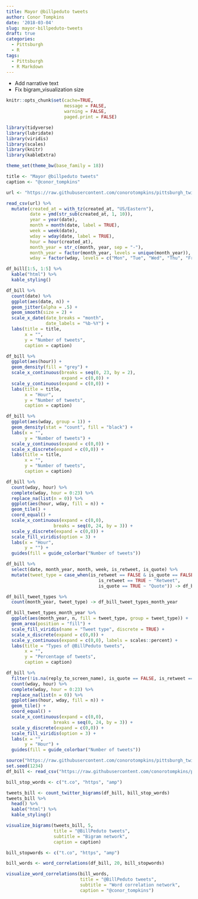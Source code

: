 ```yaml
---
title: Mayor @billpeduto tweets
author: Conor Tompkins
date: '2018-03-04'
slug: mayor-billpeduto-tweets
draft: true
categories:
  - Pittsburgh
  - R
tags:
  - Pittsburgh
  - R Markdown
---
```


* Add narrative text
* Fix bigram_visualization size

```r
knitr::opts_chunk$set(cache=TRUE,
                      message = FALSE,
                      warning = FALSE,
                      paged.print = FALSE)
```

```r
library(tidyverse)
library(lubridate)
library(viridis)
library(scales)
library(knitr)
library(kableExtra)

theme_set(theme_bw(base_family = 18))

title <- "Mayor @billpeduto tweets"
caption <- "@conor_tompkins"
```

```r
url <- "https://raw.githubusercontent.com/conorotompkins/pittsburgh_twitter/master/data/df_billpeduto.csv"

read_csv(url) %>% 
  mutate(created_at = with_tz(created_at, "US/Eastern"),
         date = ymd(str_sub(created_at, 1, 10)),
         year = year(date),
         month = month(date, label = TRUE),
         week = week(date),
         wday = wday(date, label = TRUE),
         hour = hour(created_at),
         month_year = str_c(month, year, sep = "-"),
         month_year = factor(month_year, levels = unique(month_year)),
         wday = factor(wday, levels = c("Mon", "Tue", "Wed", "Thu", "Fri", "Sat", "Sun"))) -> df_bill

df_bill[1:5, 1:5] %>% 
  kable("html") %>% 
  kable_styling()
```

```r
df_bill %>% 
  count(date) %>%
  ggplot(aes(date, n)) +
  geom_jitter(alpha = .5) +
  geom_smooth(size = 2) +
  scale_x_date(date_breaks = "month",
               date_labels = "%b-%Y") +
  labs(title = title, 
       x = "",
       y = "Number of tweets",
       caption = caption)
```

```r
df_bill %>% 
  ggplot(aes(hour)) +
  geom_density(fill = "grey") +
  scale_x_continuous(breaks = seq(0, 23, by = 2),
                     expand = c(0,0)) +
  scale_y_continuous(expand = c(0,0)) +
  labs(title = title,
       x = "Hour",
       y = "Number of tweets",
       caption = caption)
```

```r
df_bill %>% 
  ggplot(aes(wday, group = 1)) +
  geom_density(stat = "count", fill = "black") +
  labs(x = "",
       y = "Number of tweets") +
  scale_y_continuous(expand = c(0,0)) +
  scale_x_discrete(expand = c(0,0)) +
  labs(title = title,
       x = "", 
       y = "Number of tweets",
       caption = caption)
```

```r
df_bill %>% 
  count(wday, hour) %>% 
  complete(wday, hour = 0:23) %>% 
  replace_na(list(n = 0)) %>% 
  ggplot(aes(hour, wday, fill = n)) +
  geom_tile() +
  coord_equal() +
  scale_x_continuous(expand = c(0,0),
                  breaks = seq(0, 24, by = 3)) +
  scale_y_discrete(expand = c(0,0)) +
  scale_fill_viridis(option = 3) +
  labs(x = "Hour",
       y = "") +
  guides(fill = guide_colorbar("Number of tweets"))
```

```r
df_bill %>% 
  select(date, month_year, month, week, is_retweet, is_quote) %>% 
  mutate(tweet_type = case_when(is_retweet == FALSE & is_quote == FALSE ~ "Regular tweet",
                                   is_retweet == TRUE ~ "Retweet",
                                   is_quote == TRUE ~ "Quote")) -> df_bill_tweet_types

df_bill_tweet_types %>% 
  count(month_year, tweet_type) -> df_bill_tweet_types_month_year

df_bill_tweet_types_month_year %>%  
  ggplot(aes(month_year, n, fill = tweet_type, group = tweet_type)) +
  geom_area(position = "fill") +
  scale_fill_viridis(name = "Tweet type", discrete = TRUE) +
  scale_x_discrete(expand = c(0,0)) +
  scale_y_continuous(expand = c(0,0), labels = scales::percent) +
  labs(title = "Types of @BillPeduto tweets",
       x = "",
       y = "Percentage of tweets",
       caption = caption)
```

```r
df_bill %>% 
  filter(!is.na(reply_to_screen_name), is_quote == FALSE, is_retweet == FALSE) %>% 
  count(wday, hour) %>% 
  complete(wday, hour = 0:23) %>% 
  replace_na(list(n = 0)) %>% 
  ggplot(aes(hour, wday, fill = n)) +
  geom_tile() +
  coord_equal() +
  scale_x_continuous(expand = c(0,0),
                  breaks = seq(0, 24, by = 3)) +
  scale_y_discrete(expand = c(0,0)) +
  scale_fill_viridis(option = 3) +
  labs(x = "",
       y = "Hour") +
  guides(fill = guide_colorbar("Number of tweets"))
```


```r
source("https://raw.githubusercontent.com/conorotompkins/pittsburgh_twitter/master/scripts/tidytext_functions.R")
set.seed(1234)
df_bill <- read_csv("https://raw.githubusercontent.com/conorotompkins/pittsburgh_twitter/master/data/bill_peduto_tweets.tweets.csv")
```

```r
bill_stop_words <- c("t.co", "https", "amp")

tweets_bill <- count_twitter_bigrams(df_bill, bill_stop_words)
tweets_bill %>% 
  head() %>% 
  kable("html") %>% 
  kable_styling()
```

```r
visualize_bigrams(tweets_bill, 5,
                  title = "@BillPeduto tweets",
                  subtitle = "Bigram network",
                  caption = caption)
```

```r
bill_stopwords <- c("t.co", "https", "amp")

bill_words <- word_correlations(df_bill, 20, bill_stopwords)

visualize_word_correlations(bill_words, 
                            title = "@BillPeduto tweets",
                            subtitle = "Word correlation network",
                            caption = "@conor_tompkins")
```
